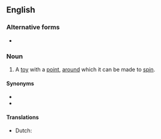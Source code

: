 {{also|humming-top}}

==English==

===Alternative forms===
* {{l|en|humming-top}}

===Noun===
{{en-noun}}
# A [[toy]] with a [[point]], [[around]] which it can be made to [[spin]].

====Synonyms====
* {{l|en|spinning top}}
* {{l|en|top}}

====Translations====
{{trans-top|a humming top}}
* Dutch: {{t+|nl|bromtol|m}}
{{trans-bottom}}